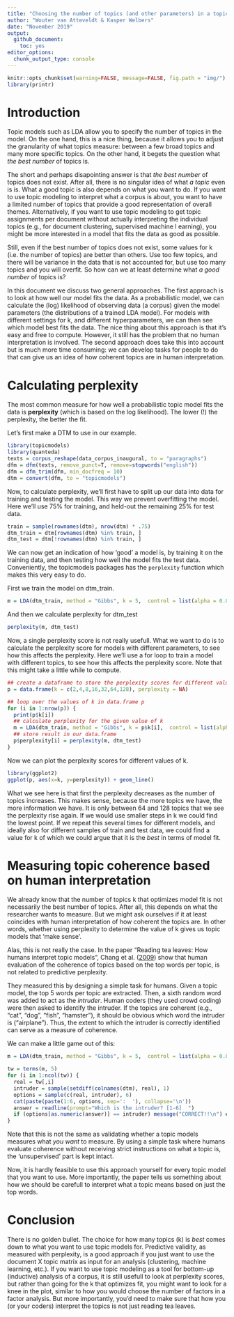 ```yaml
---
title: "Choosing the number of topics (and other parameters) in a topic model"
author: "Wouter van Atteveldt & Kasper Welbers"
date: "November 2019"
output: 
  github_document:
    toc: yes
editor_options: 
  chunk_output_type: console
---
```



```r
knitr::opts_chunk$set(warning=FALSE, message=FALSE, fig.path = "img/")
library(printr)
```

# Introduction

Topic models such as LDA allow you to specify the number of topics in the model. On the one hand, this is a nice thing, because it allows you to adjust the granularity of what topics measure: between a few broad topics and many more specific topics. On the other hand, it begets the question what *the best number* of topics is. 

The short and perhaps disapointing answer is that *the best number* of topics does not exist. After all, there is no singular idea of what *a topic* even is is. What a good topic is also depends on what you want to do. If you want to use topic modeling to interpret what a corpus is about, you want to have a limited number of topics that provide a good representation of overall themes. Alternatively, if you want to use topic modeling to get topic assignments per document without actually interpreting the individual topics (e.g., for document clustering, supervised machine l earning), you might be more interested in a model that fits the data as good as possible. 

Still, even if the best number of topics does not exist, some values for k (i.e. the number of topics) are better than others. Use too few topics, and there will be variance in the data that is not accounted for, but use too many topics and you will overfit. So how can we at least determine what *a good number* of topics is?

In this document we discuss two general approaches. The first approach is to look at how well our model fits the data. As a probabilistic model, we can calculate the (log) likelihood of observing data (a corpus) given the model parameters (the distributions of a trained LDA model). For models with different settings for k, and different hyperparameters, we can then see which model best fits the data. The nice thing about this approach is that it's easy and free to compute. However, it still has the problem that no human interpretation is involved. The second approach does take this into account but is much more time consuming: we can develop tasks for people to do that can give us an idea of how coherent topics are in human interpretation. 

# Calculating perplexity

The most common measure for how well a probabilistic topic model fits the data is **perplexity** (which is based on the log likelihood). The lower (!) the perplexity, the better the fit.

Let's first make a DTM to use in our example.

```r
library(topicmodels)
library(quanteda)
texts = corpus_reshape(data_corpus_inaugural, to = "paragraphs")
dfm = dfm(texts, remove_punct=T, remove=stopwords("english"))
dfm = dfm_trim(dfm, min_docfreq = 10)
dtm = convert(dfm, to = "topicmodels") 
```

Now, to calculate perplexity, we'll first have to split up our data into data for training and testing the model. This way we prevent overfitting the model. Here we'll use 75\% for training, and held-out the remaining 25\% for test data.

```r
train = sample(rownames(dtm), nrow(dtm) * .75)
dtm_train = dtm[rownames(dtm) %in% train, ]
dtm_test = dtm[!rownames(dtm) %in% train, ]
```

We can now get an indication of how 'good' a model is, by training it on the training data, and then testing how well the model fits the test data. Conveniently, the topicmodels packages has the `perplexity` function which makes this very easy to do.

First we train the model on dtm_train.

```r
m = LDA(dtm_train, method = "Gibbs", k = 5,  control = list(alpha = 0.01))
```

And then we calculate perplexity for dtm_test

```r
perplexity(m, dtm_test)
```

Now, a single perplexity score is not really usefull. What we want to do is to calculate the perplexity score for models with different parameters, to see how this affects the perplexity. Here we'll use a for loop to train a model with different topics, to see how this affects the perplexity score. Note that this might take a little while to compute.

```r
## create a dataframe to store the perplexity scores for different values of k
p = data.frame(k = c(2,4,8,16,32,64,128), perplexity = NA)

## loop over the values of k in data.frame p 
for (i in 1:nrow(p)) {
  print(p$k[i])
  ## calculate perplexity for the given value of k
  m = LDA(dtm_train, method = "Gibbs", k = p$k[i],  control = list(alpha = 0.01))
  ## store result in our data.frame
  p$perplexity[i] = perplexity(m, dtm_test)
}
```

Now we can plot the perplexity scores for different values of k.

```r
library(ggplot2)
ggplot(p, aes(x=k, y=perplexity)) + geom_line()
```

What we see here is that first the perplexity decreases as the number of topics increases. This makes sense, because the more topics we have, the more information we have. It is only between 64 and 128 topics that we see the perplexity rise again. If we would use smaller steps in k we could find the lowest point. If we repeat this several times for different models, and ideally also for different samples of train and test data, we could find a value for k of which we could argue that it is the *best* in terms of model fit.  


# Measuring topic coherence based on human interpretation

We already know that the number of topics k that optimizes model fit is not necessarily the best number of topics. After all, this depends on what the researcher wants to measure. But we might ask ourselves if it at least coincides with human interpretation of how coherent the topics are. In other words, whether using perplexity to determine the value of k gives us topic models that 'make sense'.

Alas, this is not really the case. In the paper "Reading tea leaves: How humans interpret topic models", Chang et al. ([2009](http://papers.nips.cc/paper/3700-reading-tea-leaves-how-humans-interpret-topic-models.pdf)) show that human evaluation of the coherence of topics based on the top words per topic, is not related to predictive perplexity.

They measured this by designing a simple task for humans. Given a topic model, the top 5 words per topic are extracted. Then, a sixth random word was added to act as the *intruder*. Human coders (they used crowd coding) were then asked to identify the intruder. If the topics are coherent (e.g., "cat", "dog", "fish", "hamster"), it should be obvious which word the intruder is ("airplane"). Thus, the extent to which the intruder is correctly identified can serve as a measure of coherence.

We can make a little game out of this:

```r
m = LDA(dtm_train, method = "Gibbs", k = 5,  control = list(alpha = 0.01))

tw = terms(m, 5)
for (i in 1:ncol(tw)) {
  real = tw[,i]
  intruder = sample(setdiff(colnames(dtm), real), 1)
  options = sample(c(real, intruder), 6)
  cat(paste(paste(1:6, options, sep=':  '), collapse='\n'))
  answer = readline(prompt="Which is the intruder? [1-6]  ")
  if (options[as.numeric(answer)] == intruder) message("CORRECT!!\n") else (message("WRONG!!\n"))
}
```

Note that this is not the same as validating whether a topic models measures what *you want* to measure. By using a simple task where humans evaluate coherence without receiving strict instructions on what a topic is, the 'unsupervised' part is kept intact. 

Now, it is hardly feasible to use this approach yourself for every topic model that you want to use. More importantly, the paper tells us something about how we should be carefull to interpret what a topic means based on just the top words. 

# Conclusion

There is no golden bullet. The choice for how many topics (k) is *best* comes down to what you want to use topic models for. Predictive validity, as measured with perplexity, is a good approach if you just want to use the document X topic matrix as input for an analysis (clustering, machine learning, etc.). If you want to use topic modeling as a tool for bottom-up (inductive) analysis of a corpus, it is still usefull to look at perplexity scores, but rather than going for the k that optimizes fit, you might want to look for a knee in the plot, similar to how you would choose the number of factors in a factor analysis. But more importantly, you'd need to make sure that how you (or your coders) interpret the topics is not just reading tea leaves. 




